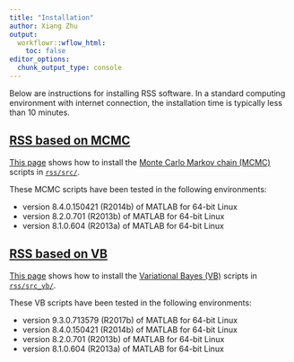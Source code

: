 ```yaml
---
title: "Installation"
author: Xiang Zhu
output:
  workflowr::wflow_html:
    toc: false
editor_options:
  chunk_output_type: console
---
```


Below are instructions for installing RSS software.
In a standard computing environment with internet connection,
the installation time is typically less than 10 minutes.

## [RSS based on MCMC](setup_mcmc.html)

[This page](setup_mcmc.html) shows how to install the
[Monte Carlo Markov chain (MCMC)](https://en.wikipedia.org/wiki/Markov_chain_Monte_Carlo)
scripts in [`rss/src/`](https://github.com/stephenslab/rss/tree/master/src).

These MCMC scripts have been tested in the following environments:

- version 8.4.0.150421 (R2014b) of MATLAB for 64-bit Linux
- version 8.2.0.701 (R2013b) of MATLAB for 64-bit Linux
- version 8.1.0.604 (R2013a) of MATLAB for 64-bit Linux

## [RSS based on VB](setup_vb.html)

[This page]((setup_vb.html)) shows how to install the
[Variational Bayes (VB)](https://en.wikipedia.org/wiki/Variational_Bayesian_methods)
scripts in [`rss/src_vb/`](https://github.com/stephenslab/rss/tree/master/src_vb).

These VB scripts have been tested in the following environments:

- version 9.3.0.713579 (R2017b) of MATLAB for 64-bit Linux 
- version 8.4.0.150421 (R2014b) of MATLAB for 64-bit Linux
- version 8.2.0.701 (R2013b) of MATLAB for 64-bit Linux
- version 8.1.0.604 (R2013a) of MATLAB for 64-bit Linux

